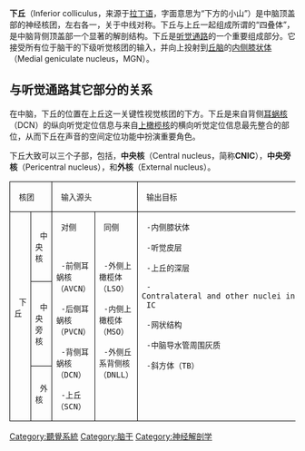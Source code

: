 {{medical}}
'''下丘'''（Inferior colliculus，来源于[[拉丁语|拉丁语]]，字面意思为“下方的小山”）是中脑顶盖部的神经核团，左右各一，关于中线对称。下丘与上丘一起组成所谓的“四叠体”，是中脑背侧顶盖部一个显著的解剖结构。下丘是[[听觉通路|听觉通路]]的一个重要组成部分。它接受所有位于脑干的下级听觉核团的输入，并向上投射到[[丘脑|丘脑]]的[[内侧膝状体|内侧膝状体]]（Medial geniculate nucleus，MGN）。

== 与听觉通路其它部分的关系 ==
在中脑，下丘的位置在上丘这一关键性视觉核团的下方。下丘是来自背侧[[耳蜗核|耳蜗核]]（DCN）的纵向听觉定位信息与来自[[上橄榄核|上橄榄核]]的横向听觉定位信息最先整合的部位，从而下丘在声音的空间定位功能中扮演重要角色。

下丘大致可以三个子部，包括，'''中央核'''（Central nucleus，简称'''CNIC'''），'''中央旁核'''（Pericentral nucleus），和'''外核'''（External nucleus）。

<table class=MsoTableGrid border=1 cellspacing=0 cellpadding=0
 style='border-collapse:collapse;border:none;mso-border-alt:solid windowtext .5pt;
 mso-yfti-tbllook:480;mso-padding-alt:0cm 5.4pt 0cm 5.4pt;mso-border-insideh:
 .5pt solid windowtext;mso-border-insidev:.5pt solid windowtext'>
 <tr style='mso-yfti-irow:0;mso-yfti-firstrow:yes'>
  <td width=189 colspan=2 style='width:142.0pt;border:solid windowtext 1.0pt;
  mso-border-alt:solid windowtext .5pt;padding:0cm 5.4pt 0cm 5.4pt'>
  <span lang=EN-US
  style='mso-ansi-language:EN-US'>核团

  </td>
  <td width=189 colspan=2 style='width:142.05pt;border:solid windowtext 1.0pt;
  border-left:none;mso-border-left-alt:solid windowtext .5pt;mso-border-alt:
  solid windowtext .5pt;padding:0cm 5.4pt 0cm 5.4pt'>
  <span lang=EN-US
  style='mso-ansi-language:EN-US'>输入源头</span>

  </td>
  <td width=189 style='width:142.05pt;border:solid windowtext 1.0pt;border-left:
  none;mso-border-left-alt:solid windowtext .5pt;mso-border-alt:solid windowtext .5pt;
  padding:0cm 5.4pt 0cm 5.4pt'>
  <span
  lang=EN-US style='mso-ansi-language:EN-US'>输出目标</span>

  </td>
 </tr>
 <tr style='mso-yfti-irow:1;height:31.5pt'>
  <td width=95 rowspan=3 style='width:71.0pt;border:solid windowtext 1.0pt;
  border-top:none;mso-border-top-alt:solid windowtext .5pt;mso-border-alt:solid windowtext .5pt;
  padding:0cm 5.4pt 0cm 5.4pt;height:31.5pt'>
  <span lang=EN-US
  style='mso-ansi-language:EN-US'>下丘</span>

  <span lang=EN-US
  style='mso-ansi-language:EN-US'></span>

  </td>
  <td width=95 style='width:71.0pt;border-top:none;border-left:none;border-bottom:
  solid windowtext 1.0pt;border-right:solid windowtext 1.0pt;mso-border-top-alt:
  solid windowtext .5pt;mso-border-left-alt:solid windowtext .5pt;mso-border-alt:
  solid windowtext .5pt;padding:0cm 5.4pt 0cm 5.4pt;height:31.5pt'>
  <span lang=EN-US
  style='mso-ansi-language:EN-US'>中央核</span>

  </td>
  <td width=95 rowspan=3 valign=top style='width:71.0pt;border-top:none;
  border-left:none;border-bottom:solid windowtext 1.0pt;border-right:solid windowtext 1.0pt;
  mso-border-top-alt:solid windowtext .5pt;mso-border-left-alt:solid windowtext .5pt;
  mso-border-alt:solid windowtext .5pt;padding:0cm 5.4pt 0cm 5.4pt;height:31.5pt'>
  <span lang=EN-US style='mso-ansi-language:
  EN-US'>对侧</span></span><span lang=EN-US style='mso-ansi-language:
  EN-US'></span>

  </span>

  <span lang=EN-US style='mso-ansi-language:EN-US'>-前侧耳蜗核（AVCN）</span>

  <span lang=EN-US style='mso-ansi-language:EN-US'>-后侧耳蜗核（PVCN）</span>

  <span lang=EN-US style='mso-ansi-language:EN-US'>-背侧耳蜗核（DCN）</span>

  <span lang=EN-US style='mso-ansi-language:EN-US'>-上丘（SCN）</span>

  </td>
  <td width=95 rowspan=3 valign=top style='width:71.05pt;border-top:none;
  border-left:none;border-bottom:solid windowtext 1.0pt;border-right:solid windowtext 1.0pt;
  mso-border-top-alt:solid windowtext .5pt;mso-border-left-alt:solid windowtext .5pt;
  mso-border-alt:solid windowtext .5pt;padding:0cm 5.4pt 0cm 5.4pt;height:31.5pt'>
  <span lang=EN-US style='mso-ansi-language:
  EN-US'>同侧</span></span><span lang=EN-US style='mso-ansi-language:
  EN-US'></span>

  </span>

  <span lang=EN-US style='mso-ansi-language:EN-US'>-外侧上橄榄体（LSO）</span>

  <span lang=EN-US style='mso-ansi-language:EN-US'>-内侧上橄榄体（MSO）</span>

  <span lang=EN-US style='mso-ansi-language:EN-US'>-外侧丘系背侧核（DNLL）</span>

  </td>
  <td width=189 rowspan=3 valign=top style='width:142.05pt;border-top:none;
  border-left:none;border-bottom:solid windowtext 1.0pt;border-right:solid windowtext 1.0pt;
  mso-border-top-alt:solid windowtext .5pt;mso-border-left-alt:solid windowtext .5pt;
  mso-border-alt:solid windowtext .5pt;padding:0cm 5.4pt 0cm 5.4pt;height:31.5pt'>
  <span lang=EN-US style='mso-ansi-language:EN-US'>-内侧膝状体</span>

  <span lang=EN-US style='mso-ansi-language:EN-US'>-听觉皮层</span>

  <span lang=EN-US style='mso-ansi-language:EN-US'>-上丘的深层</span>

  <span lang=EN-US style='mso-ansi-language:EN-US'>-<span
  class=SpellE>Contralateral</span> and other nuclei in the <span class=SpellE>ipsilateral</span>
  IC</span>

  <span lang=EN-US style='mso-ansi-language:EN-US'>-网状结构</span>

  <span lang=EN-US style='mso-ansi-language:EN-US'>-<span
  class=SpellE>中脑导水管周围灰质</span>

  <span lang=EN-US style='mso-ansi-language:EN-US'>-斜方体（TB）</span>

  </td>
 </tr>
 <tr style='mso-yfti-irow:2;height:35.3pt'>
  <td width=95 style='width:71.0pt;border-top:none;border-left:none;border-bottom:
  solid windowtext 1.0pt;border-right:solid windowtext 1.0pt;mso-border-top-alt:
  solid windowtext .5pt;mso-border-left-alt:solid windowtext .5pt;mso-border-alt:
  solid windowtext .5pt;padding:0cm 5.4pt 0cm 5.4pt;height:35.3pt'>
  <span
  lang=EN-US style='mso-ansi-language:EN-US'>中央旁</span></span><span
  lang=EN-US style='mso-ansi-language:EN-US'>核</span>

  </td>
 </tr>
 <tr style='mso-yfti-irow:3;mso-yfti-lastrow:yes;height:27.5pt'>
  <td width=95 style='width:71.0pt;border-top:none;border-left:none;border-bottom:
  solid windowtext 1.0pt;border-right:solid windowtext 1.0pt;mso-border-top-alt:
  solid windowtext .5pt;mso-border-left-alt:solid windowtext .5pt;mso-border-alt:
  solid windowtext .5pt;padding:0cm 5.4pt 0cm 5.4pt;height:27.5pt'>
  <span lang=EN-US
  style='mso-ansi-language:EN-US'>外核</span>

  </td>
 </tr>
</table>

{{中脑}}
{{听觉与前庭通路}}

[[Category:聽覺系統|Category:聽覺系統]]
[[Category:脑干|Category:脑干]]
[[Category:神经解剖学|Category:神经解剖学]]